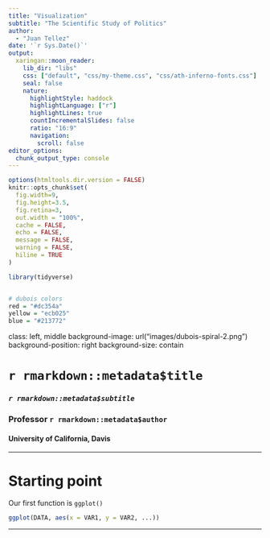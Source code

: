 ```yaml
---
title: "Visualization"
subtitle: "The Scientific Study of Politics"  
author: 
  - "Juan Tellez"
date: '`r Sys.Date()`'
output:
  xaringan::moon_reader:
    lib_dir: "libs"
    css: ["default", "css/my-theme.css", "css/ath-inferno-fonts.css"]
    seal: false
    nature:
      highlightStyle: haddock
      highlightLanguage: ["r"]
      highlightLines: true
      countIncrementalSlides: false
      ratio: "16:9"
      navigation:
        scroll: false
editor_options: 
  chunk_output_type: console
---
```


```r
options(htmltools.dir.version = FALSE)
knitr::opts_chunk$set(
  fig.width=9, 
  fig.height=3.5, 
  fig.retina=3,
  out.width = "100%",
  cache = FALSE,
  echo = FALSE,
  message = FALSE, 
  warning = FALSE,
  hiline = TRUE
)
```



```r
library(tidyverse)


# dubois colors
red = "#dc354a"
yellow = "ecb025"
blue = "#213772"
```



class: left, middle
background-image: url("images/dubois-spiral-2.png")
background-position: right
background-size: contain

# `r rmarkdown::metadata$title`

### *`r rmarkdown::metadata$subtitle`*

### Professor `r rmarkdown::metadata$author` 

#### University of California, Davis

---

# Starting point

Our first function is `ggplot()`

```r
ggplot(DATA, aes(x = VAR1, y = VAR2, ...))
```


---